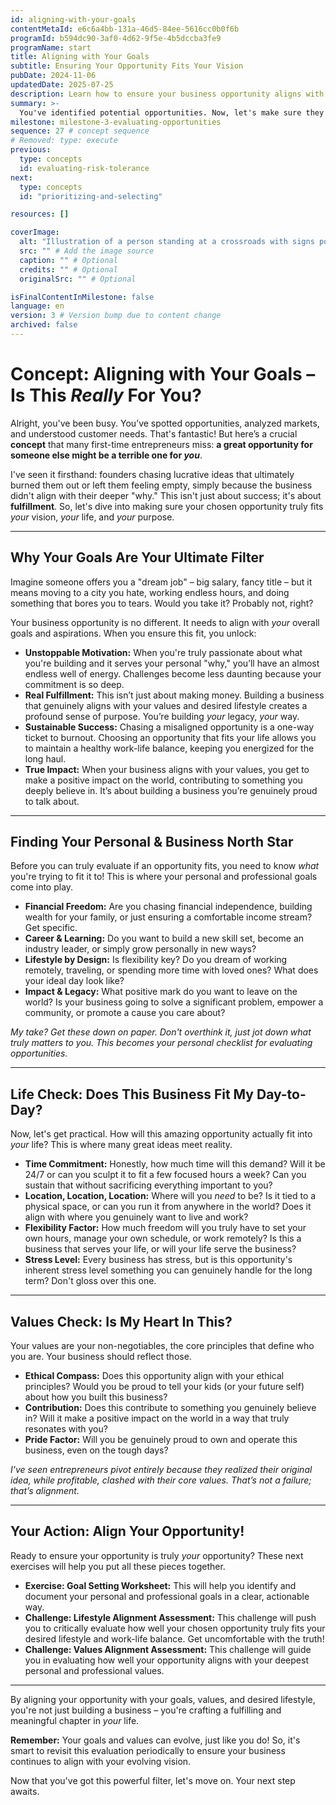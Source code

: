 ```yaml
---
id: aligning-with-your-goals
contentMetaId: e6c6a4bb-131a-46d5-84ee-5616cc0b0f6b
programId: b594dc90-3af0-4d62-9f5e-4b5dccba3fe9
programName: start
title: Aligning with Your Goals
subtitle: Ensuring Your Opportunity Fits Your Vision
pubDate: 2024-11-06
updatedDate: 2025-07-25
description: Learn how to ensure your business opportunity aligns with your personal and professional goals, values, and desired lifestyle.
summary: >-
  You've identified potential opportunities. Now, let's make sure they truly fit *your* life. This concept is about ensuring your business aligns with your personal goals, values, and desired lifestyle. It’s about building a venture that isn't just profitable, but genuinely fulfilling. You'll understand how to evaluate if an opportunity is truly *for you*.
milestone: milestone-3-evaluating-opportunities
sequence: 27 # concept sequence
# Removed: type: execute
previous:
  type: concepts
  id: evaluating-risk-tolerance
next:
  type: concepts
  id: "prioritizing-and-selecting" 

resources: [] 

coverImage:
  alt: "Illustration of a person standing at a crossroads with signs pointing towards different life paths."
  src: "" # Add the image source
  caption: "" # Optional
  credits: "" # Optional
  originalSrc: "" # Optional

isFinalContentInMilestone: false
language: en
version: 3 # Version bump due to content change
archived: false
---
```


# Concept: Aligning with Your Goals – Is This *Really* For You?

Alright, you've been busy. You’ve spotted opportunities, analyzed markets, and understood customer needs. That's fantastic! But here’s a crucial **concept** that many first-time entrepreneurs miss: **a great opportunity for someone else might be a terrible one for *you***.

I've seen it firsthand: founders chasing lucrative ideas that ultimately burned them out or left them feeling empty, simply because the business didn't align with their deeper "why." This isn't just about success; it's about **fulfillment**. So, let's dive into making sure your chosen opportunity truly fits *your* vision, *your* life, and *your* purpose.

---

## Why Your Goals Are Your Ultimate Filter

Imagine someone offers you a "dream job" – big salary, fancy title – but it means moving to a city you hate, working endless hours, and doing something that bores you to tears. Would you take it? Probably not, right?

Your business opportunity is no different. It needs to align with *your* overall goals and aspirations. When you ensure this fit, you unlock:

* **Unstoppable Motivation:** When you're truly passionate about what you're building and it serves your personal "why," you’ll have an almost endless well of energy. Challenges become less daunting because your commitment is so deep.
* **Real Fulfillment:** This isn’t just about making money. Building a business that genuinely aligns with your values and desired lifestyle creates a profound sense of purpose. You’re building *your* legacy, *your* way.
* **Sustainable Success:** Chasing a misaligned opportunity is a one-way ticket to burnout. Choosing an opportunity that fits your life allows you to maintain a healthy work-life balance, keeping you energized for the long haul.
* **True Impact:** When your business aligns with your values, you get to make a positive impact on the world, contributing to something you deeply believe in. It’s about building a business you’re genuinely proud to talk about.

---

## Finding Your Personal & Business North Star

Before you can truly evaluate if an opportunity fits, you need to know *what* you're trying to fit it to! This is where your personal and professional goals come into play.

* **Financial Freedom:** Are you chasing financial independence, building wealth for your family, or just ensuring a comfortable income stream? Get specific.
* **Career & Learning:** Do you want to build a new skill set, become an industry leader, or simply grow personally in new ways?
* **Lifestyle by Design:** Is flexibility key? Do you dream of working remotely, traveling, or spending more time with loved ones? What does your ideal day look like?
* **Impact & Legacy:** What positive mark do you want to leave on the world? Is your business going to solve a significant problem, empower a community, or promote a cause you care about?

*My take? Get these down on paper. Don't overthink it, just jot down what truly matters to you. This becomes your personal checklist for evaluating opportunities.*

---

## Life Check: Does This Business Fit My Day-to-Day?

Now, let's get practical. How will this amazing opportunity actually fit into *your* life? This is where many great ideas meet reality.

* **Time Commitment:** Honestly, how much time will this demand? Will it be 24/7 or can you sculpt it to fit a few focused hours a week? Can you sustain that without sacrificing everything important to you?
* **Location, Location, Location:** Where will you *need* to be? Is it tied to a physical space, or can you run it from anywhere in the world? Does it align with where you genuinely want to live and work?
* **Flexibility Factor:** How much freedom will you truly have to set your own hours, manage your own schedule, or work remotely? Is this a business that serves your life, or will your life serve the business?
* **Stress Level:** Every business has stress, but is this opportunity's inherent stress level something you can genuinely handle for the long term? Don't gloss over this one.

---

## Values Check: Is My Heart In This?

Your values are your non-negotiables, the core principles that define who you are. Your business should reflect those.

* **Ethical Compass:** Does this opportunity align with your ethical principles? Would you be proud to tell your kids (or your future self) about how you built this business?
* **Contribution:** Does this contribute to something you genuinely believe in? Will it make a positive impact on the world in a way that truly resonates with you?
* **Pride Factor:** Will you be genuinely proud to own and operate this business, even on the tough days?

*I've seen entrepreneurs pivot entirely because they realized their original idea, while profitable, clashed with their core values. That’s not a failure; that’s alignment.*

---

## Your Action: Align Your Opportunity!

Ready to ensure your opportunity is truly *your* opportunity? These next exercises will help you put all these pieces together.

* **Exercise: Goal Setting Worksheet:** This will help you identify and document your personal and professional goals in a clear, actionable way.
* **Challenge: Lifestyle Alignment Assessment:** This challenge will push you to critically evaluate how well your chosen opportunity truly fits your desired lifestyle and work-life balance. Get uncomfortable with the truth!
* **Challenge: Values Alignment Assessment:** This challenge will guide you in evaluating how well your opportunity aligns with your deepest personal and professional values.

---

By aligning your opportunity with your goals, values, and desired lifestyle, you're not just building a business – you're crafting a fulfilling and meaningful chapter in *your* life.

**Remember:** Your goals and values can evolve, just like you do! So, it's smart to revisit this evaluation periodically to ensure your business continues to align with your evolving vision.

Now that you've got this powerful filter, let's move on. Your next step awaits.
